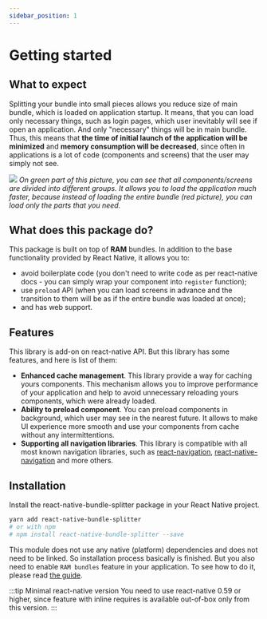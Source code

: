 ```yaml
---
sidebar_position: 1
---
```


# Getting started

## What to expect

Splitting your bundle into small pieces allows you reduce size of main bundle, which is loaded on application startup. It means, that you can load only necessary things, such as login pages, which user inevitably will see if open an application. And only "necessary" things will be in main bundle. Thus, this means that **the time of initial launch of the application will be minimized** and **memory consumption will be decreased**, since often in applications is a lot of code (components and screens) that the user may simply not see.


<p style={{textAlign: 'center'}}>
 <img src={BundleSplittingImageUrl}></img>
 <i>On green part of this picture, you can see that all components/screens are divided into different groups. It allows you to load the application much faster, because instead of loading the entire bundle (red picture), you can load only the parts that you need.</i>
</p>

## What does this package do?

This package is built on top of **RAM** bundles. In addition to the base functionality provided by React Native, it allows you to:

- avoid boilerplate code (you don't need to write code as per react-native docs - you can simply wrap your component into `register` function);
- use `preload` API (when you can load screens in advance and the transition to them will be as if the entire bundle was loaded at once);
- and has web support.

## Features
This library is add-on on react-native API. But this library has some features, and here is list of them:
- **Enhanced cache management**. This library provide a way for caching yours components. This mechanism allows you to improve performance of your application and help to avoid unnecessary reloading yours components, which were already loaded.
- **Ability to preload component**. You can preload components in background, which user may see in the nearest future. It allows to make UI experience more smooth and use your components from cache without any intermittentions.
- **Supporting all navigation libraries**. This library is compatible with all most known navigation libraries, such as [react-navigation](https://reactnavigation.org/), [react-native-navigation](https://wix.github.io/react-native-navigation/#/) and more others.

## Installation

Install the react-native-bundle-splitter package in your React Native project.

```bash
yarn add react-native-bundle-splitter
# or with npm
# npm install react-native-bundle-splitter --save
```

This module does not use any native (platform) dependencies and does not need to be linked. So installation process basically is finished. But you also need to enable `RAM bundles` feature in your application. To see how to do it, please read [the guide](./enabling-ram-bundle).

:::tip Minimal react-native version
You need to use react-native 0.59 or higher, since feature with inline requires is available out-of-box only from this version.
:::
